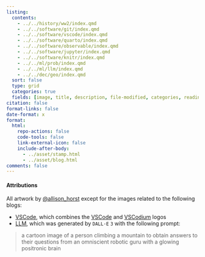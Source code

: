 ```yaml
---
listing:
  contents:
    - ../../history/ww2/index.qmd
    - ../../software/git/index.qmd
    - ../../software/vscode/index.qmd
    - ../../software/quarto/index.qmd
    - ../../software/observable/index.qmd
    - ../../software/jupyter/index.qmd
    - ../../software/knitr/index.qmd
    - ../../ml/prob/index.qmd
    - ../../ml/llm/index.qmd
    - ../../dec/geo/index.qmd
  sort: false
  type: grid
  categories: true
  fields: [image, title, description, file-modified, categories, reading-time]
citation: false
format-links: false
date-format: x
format:
  html:
    repo-actions: false
    code-tools: false
    link-external-icon: false
    include-after-body:
      - ../asset/stamp.html
      - ../asset/blog.html
comments: false
---
```


#### Attributions {.appendix}
All artwork by [@allison_horst](https://twitter.com/allison_horst) except for the images related to the following blogs:

- [VSCode](../software/positron/index.qmd), which combines the [VSCode](https://commons.wikimedia.org/wiki/File:Visual_Studio_Code_1.35_icon.svg) and [VSCodium](https://commons.wikimedia.org/wiki/File:VSCodium_Logo.png) logos
- [LLM](../ml/llm/index.qmd), which was generated by `DALL·E` `3` with the following prompt:

> a cartoon image of a person climbing a mountain to obtain answers to their questions from an omniscient robotic guru with a glowing positronic brain
